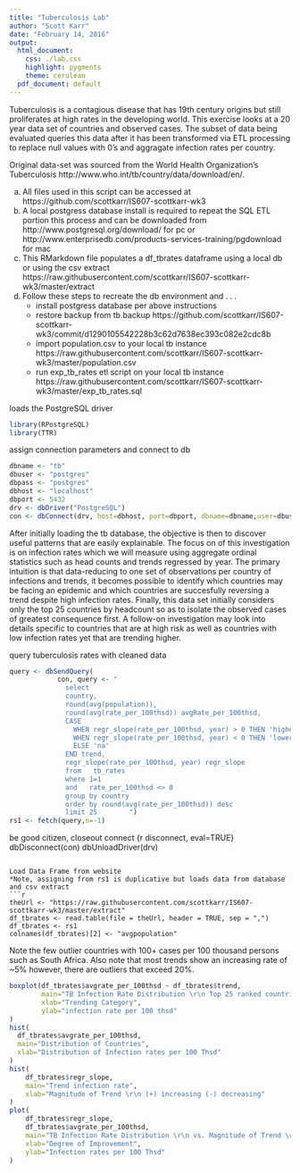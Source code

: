 ```yaml
---
title: "Tuberculosis Lab"
author: "Scott Karr"
date: "February 14, 2016"
output:
  html_document:
    css: ./lab.css
    highlight: pygments
    theme: cerulean
  pdf_document: default
---
```

Tuberculosis is a contagious disease that has 19th century origins but still proliferates at high rates in the developing world.
This exercise looks at a 20 year data set of countries and observed cases.  The subset of data being evaluated queries this data 
after it has been transformed via ETL processing to replace null values with 0's and aggragate infection rates per country.

Original data-set was sourced from the World Health Organization's Tuberculosis http://www.who.int/tb/country/data/download/en/.

(a) All files used in this script can be accessed at https://github.com/scottkarr/IS607-scottkarr-wk3
(b) A local postgress database install is required to repeat the SQL ETL portion this process and can be downloaded from    
    http://www.postgresql.org/download/ for pc or
    http://www.enterprisedb.com/products-services-training/pgdownload for mac
(c) This RMarkdown file populates a df_tbrates dataframe using a local db or using the csv extract
    https://raw.githubusercontent.com/scottkarr/IS607-scottkarr-wk3/master/extract
(d) Follow these steps to recreate the db environment and . . .
      * install postgress database per above instructions
      * restore backup from tb.backup https://github.com/scottkarr/IS607-scottkarr-wk3/commit/d1290105542228b3c62d7638ec393c082e2cdc8b
      * import population.csv to your local tb instance  
        https://raw.githubusercontent.com/scottkarr/IS607-scottkarr-wk3/master/population.csv
      * run exp_tb_rates etl script on your local tb instance  
        https://raw.githubusercontent.com/scottkarr/IS607-scottkarr-wk3/master/exp_tb_rates.sql

loads the PostgreSQL driver
```r
library(RPostgreSQL)
library(TTR)
```
assign connection parameters and connect to db
```r
dbname <- "tb"
dbuser <- "postgres"
dbpass <- "postgres"
dbhost <- "localhost"
dbport <- 5432
drv <- dbDriver("PostgreSQL")
con <- dbConnect(drv, host=dbhost, port=dbport, dbname=dbname,user=dbuser, password=dbpass)
```

After initially loading the tb database, the objective is then to discover useful patterns that are easily explainable.  The  focus on of this investigation is on infection rates which we will measure using aggregate ordinal statistics such as head counts and trends regressed by year.  The primary intuition is that data-reducing to one set of observations per country of infections and trends, it becomes possible to identify which countries may be facing an epidemic and which countries are succesfully reversing a trend despite
high infection rates.  Finally, this data set initially considers only the top 25 countries by headcount so as to isolate the observed cases of greatest consequence first.  A follow-on investigation may look into details specific to countries that are at high risk
as well as countries with low infection rates yet that are trending higher.

query tuberculosis rates with cleaned data
```r
query <- dbSendQuery(
            con, query <- "
              select 	 
              country, 
              round(avg(population)), 
              round(avg(rate_per_100thsd)) avgRate_per_100thsd,
              CASE 
              	WHEN regr_slope(rate_per_100thsd, year) > 0 THEN 'higher'
              	WHEN regr_slope(rate_per_100thsd, year) < 0 THEN 'lower'	 
              	ELSE 'na'
              END trend,
              regr_slope(rate_per_100thsd, year) regr_slope
              from 	 tb_rates
              where 1=1
              and   rate_per_100thsd <> 0
              group by country
              order by round(avg(rate_per_100thsd)) desc 
              limit 25        ")
rs1 <- fetch(query,n=-1)
```
be good citizen, closeout connect
{r disconnect, eval=TRUE}
dbDisconnect(con)
dbUnloadDriver(drv)
```

Load Data Frame from website
*Note, assigning from rs1 is duplicative but loads data from database and csv extract
```r
theUrl <- "https://raw.githubusercontent.com/scottkarr/IS607-scottkarr-wk3/master/extract"
df_tbrates <- read.table(file = theUrl, header = TRUE, sep = ",")
df_tbrates <- rs1
colnames(df_tbrates)[2] <- "avgpopulation" 
```
Note the few outlier countries with 100+ cases per 100 thousand persons such as South Africa.
Also note that most trends show an increasing rate of ~5% however, there are outliers that exceed 20%.
```r
boxplot(df_tbrates$avgrate_per_100thsd ~ df_tbrates$trend,
        main="TB Infection Rate Distribution \r\n Top 25 ranked countries",
        xlab="Trending Category", 
        ylab="infection rate per 100 thsd"
)
hist(
  df_tbrates$avgrate_per_100thsd,
  main="Distribution of Countries",
  xlab="Distribution of Infection rates per 100 Thsd"
)
hist(
    df_tbrates$regr_slope,
    main="Trend infection rate",
    xlab="Magnitude of Trend \r\n (+) increasing (-) decreasing"
)
plot(
    df_tbrates$regr_slope, 
    df_tbrates$avgrate_per_100thsd, 
    main="TB Infection Rate Distribution \r\n vs. Magnitude of Trend \r\n Top 25 ranked countries",
    xlab="Degree of Improvement", 
    ylab="Infection rates per 100 Thsd"
)
```